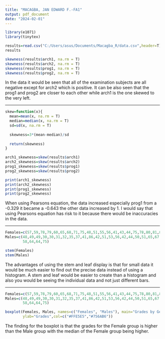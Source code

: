 ---
title: "MACAGBA, JAN EDWARD F.-FA1"
output: pdf_document
date: "2024-02-01"
---

```{r skewness, include=TRUE}
library(e1071)
library(tinytex)

results=read.csv("C:/Users/asus/Documents/Macagba_R/data.csv",header=T)
results

skewness(results$arch1, na.rm = T)
skewness(results$arch2, na.rm = T)
skewness(results$prog1, na.rm = T)
skewness(results$prog2, na.rm = T)
```
In the data it would be seen that all of the examination subjects are all 
negative except for arch2 which is positive. It can be also seen that the prog1
and prog2 are closer to each other while arch1 is the one skewed to the very
left.

------------------------------------------------------------------------------

```{r skewness with Pearsons Equation, include=TRUE}
skew=function(x){
  mean=mean(x, na.rm = T)
  median=median(x, na.rm = T)
  sd=sd(x, na.rm = T)
  
  skewness=3*(mean-median)/sd
  
  return(skewness)
}

arch1_skewness=skew(results$arch1)
arch2_skewness=skew(results$arch2)
prog1_skewness=skew(results$prog1)
prog2_skewness=skew(results$prog2)

print(arch1_skewness)
print(arch2_skewness)
print(prog1_skewness)
print(prog2_skewness)
```
When using Pearsons equation, the data increased especially prog1 from a -0.329
it became a -0.643 the other data increased by 1. I would say that using
Pearsons equation has risk to it because there would be inaccuracies in the 
data.

------------------------------------------------------------------------------

```{r Stem and Leaf, include=TRUE}
Females=c(57,59,78,79,60,65,68,71,75,48,51,55,56,41,43,44,75,78,80,81,83,83,85)
Males=c(48,49,49,30,30,31,32,35,37,41,86,42,51,53,56,42,44,50,51,65,67,51,56,
        58,64,64,75)

stem(Females)
stem(Males)
```
The advantages of using the stem and leaf display is that for small data it 
would be much easier to find out the precise data instead of using a histogram.
A stem and leaf would be easier to create than a histogram and also you would 
be seeing the individual data and not just different bars.

------------------------------------------------------------------------------

```{r boxplot, include=TRUE}
Females=c(57,59,78,79,60,65,68,71,75,48,51,55,56,41,43,44,75,78,80,81,83,83,85)
Males=c(48,49,49,30,30,31,32,35,37,41,86,42,51,53,56,42,44,50,51,65,67,51,56,
        58,64,64,75)

boxplot(Females, Males, names=c("Females", "Males"), main="Grades by Gender", 
        ylab="Grades",col=c("#FFE5E5","#756AB6"))
```
The finding for the boxplot is that the grades for the Female group is higher 
than the Male group with the median of the Female group being higher.  
